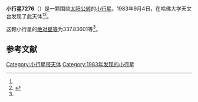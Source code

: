 {{Infobox planet
| bgcolour = #FFFFC0
| name = 7276 Maymie
| symbol = 
| image = 
| caption = 
| discovery = yes
| discovery_ref = 
| discoverer = {{link-en|橡树岭天文台|Oak Ridge Observatory}}
| discovery_site = [[哈佛大学天文台|哈佛大学天文台]] 
| discovered = 1983年9月4日
| designations = yes
| mp_name = 
| named_after = 
| alt_names = 
| mp_category = [[主带小行星|主带小行星]]
| orbit_ref = <ref name="a">[http://ssd.jpl.nasa.gov/sbdb.cgi?sstr=7276 7276 Maymie] {{Wayback|url=http://ssd.jpl.nasa.gov/sbdb.cgi?sstr=7276 |date=20201124023804 }}，小行星數據庫瀏覽器（JPL Small-Body Database Browser）－[[美国国家航空航天局|美国国家航空航天局]]喷气推进实验室</ref>
| epoch = 2456400.5 (2013年4月18日更新)
| aphelion = {{convert|2.5327980|AU|km|3|abbr=on|lk=out}}
| perihelion = {{convert|1.8542422|AU|km|3|abbr=on}}
| semimajor = {{convert|2.1935201|AU|km|3|abbr=on}}
| eccentricity = 0.1546728
| period = 1186.61776 [[日|日]]<br />3.25[[儒略年|儒略年]]
| avg_speed = 
| inclination = 5.52732
| asc_node = 289.52985
| mean_anomaly = 
| arg_peri = 337.83601
| satellites = 
| physical_characteristics = yes
| dimensions = 
| mass = 
| density = 
| surface_grav = 
| escape_velocity = 
| sidereal_day = 
| axial_tilt = 
| pole_ecliptic_lat = 
| pole_ecliptic_lon = 
| albedo = 
| temperatures= 
| temp_name1 = 
| mean_temp_1 = 
| max_temp_1 = 
| temp_name2 = 
| max_temp_2 = 
| spectral_type = 
| abs_magnitude = 337.83601
}}

'''小行星7276'''（{{lang-en|7276 Maymie}}）是一颗围绕[[太阳|太阳]][[公转|公转]]的[[小行星|小行星]]。1983年9月4日，{{link-en|橡树岭天文台|Oak Ridge Observatory}}在哈佛大学天文台发现了此天体<ref name="a" /><ref>{{cite news|title=小行星列表|url=http://cfa-www.harvard.edu/iau/lists/NumberedMPs.txt|accessdate=2013-07-08|newspaper=哈佛大学|archive-date=2008-05-17|archive-url=https://web.archive.org/web/20080517010638/http://cfa-www.harvard.edu/iau/lists/NumberedMPs.txt|dead-url=no}}</ref>。

这颗小行星的[[绝对星等|绝对星等]]为337.83601等<ref name="a" />。

==参考文献==
{{reflist}}
{{Minor Planet Number|[[小行星7275|小行星7275]]|[[小行星7277|小行星7277]]}}

{{小天体}}

[[Category:小行星带天体|Category:小行星带天体]]
[[Category:1983年发现的小行星|Category:1983年发现的小行星]]

{{asteroid-stub}}